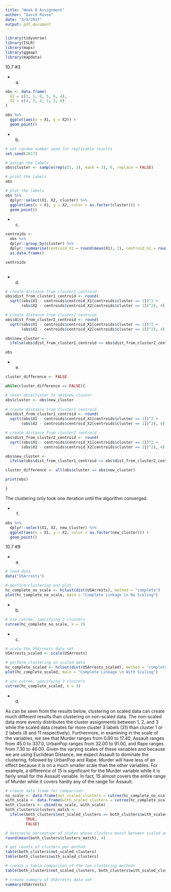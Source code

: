 ```yaml
---
title: "Week 8 Assignment"
author: "David Russo"
date: "3/9/2017"
output: pdf_document
---
```


```r
library(tidyverse)
library(ISLR)
library(maps)
library(ggmap)
library(mapdata)
```

10.7 #3

  * a)
```r
obs <- data.frame(
  X1 = c(1, 1, 0, 5, 6, 4),
  X2 = c(4, 3, 4, 1, 2, 0)
)

obs %>%
  ggplot(aes(x = X1, y = X2)) +
  geom_point()

```

  * b)
```r
# set random number seed for replicable results
set.seed(2017)

# assign the labels
obs$cluster <- sample(rep(c(1, 2), each = 3), 6, replace = FALSE)

# print the labels
obs

# plot the labels
obs %>%
  dplyr::select(X1, X2, cluster) %>% 
  ggplot(aes(x = X1, y = X2, color = as.factor(cluster))) +
  geom_point()
```

  * c)
```r
centroids <-
  obs %>%
  dplyr::group_by(cluster) %>%
  dplyr::summarise(centroid_X1 = round(mean(X1), 2), centroid_X2 = round(mean(X2), 2)) %>%
  as.data.frame()

centroids
  
```

  * d)
```r

# create distance from cluster1 centroid
obs$dist_from_cluster1_centroid <- round(
  sqrt((obs$X1 - centroids$centroid_X1[centroids$cluster == 1])^2 + 
       (obs$X2 - centroids$centroid_X2[centroids$cluster == 1])^2), 4)

# create distance from cluster2 centroid
obs$dist_from_cluster2_centroid <- round(
  sqrt((obs$X1 - centroids$centroid_X1[centroids$cluster == 2])^2 + 
       (obs$X2 - centroids$centroid_X2[centroids$cluster == 2])^2), 4)

obs$new_cluster <-
  ifelse(obs$dist_from_cluster1_centroid <= obs$dist_from_cluster2_centroid, 1, 2)

obs

```

  * e)
```r

cluster_difference <- FALSE

while(cluster_difference == FALSE){

# reset obs$cluster to obs$new_cluster
obs$cluster <- obs$new_cluster
  
# create distance from cluster1 centroid
obs$dist_from_cluster1_centroid <- round(
  sqrt((obs$X1 - centroids$centroid_X1[centroids$cluster == 1])^2 + 
       (obs$X2 - centroids$centroid_X2[centroids$cluster == 1])^2), 4)

# create distance from cluster2 centroid
obs$dist_from_cluster2_centroid <- round(
  sqrt((obs$X1 - centroids$centroid_X1[centroids$cluster == 2])^2 + 
       (obs$X2 - centroids$centroid_X2[centroids$cluster == 2])^2), 4)

obs$new_cluster <-
  ifelse(obs$dist_from_cluster1_centroid <= obs$dist_from_cluster2_centroid, 1, 2)

cluster_difference <- all(obs$cluster == obs$new_cluster)

print(obs)

}

```

The clustering only took one iteration until the algorithm converged.

  * f)
```r
obs %>%
  dplyr::select(X1, X2, new_cluster) %>% 
  ggplot(aes(x = X1, y = X2, color = as.factor(new_cluster))) +
  geom_point()
```

10.7 #9

  * a)
```r
# load data
data("USArrests")

# perform clustering and plot
hc_complete_no_scale <- hclust(dist(USArrests), method = "complete")
plot(hc_complete_no_scale, main = "Complete Linkage \n No Scaling")
```

  * b)
```r
# use cutree, specifying 3 clusters
cutree(hc_complete_no_scale, k = 3)
```

  * c)
```r
# scale the USArrests data set
USArrests_scaled <- scale(USArrests)

# perform clustering on scaled data
hc_complete_scaled <- hclust(dist(USArrests_scaled), method = "complete")
plot(hc_complete_scaled, main = "Complete Linkage \n With Scaling")

# use cutree, specifying 3 clusters
cutree(hc_complete_scaled, k = 3)

```

  * d)

As can be seen from the results below, clustering on scaled data can create much different results than clustering on non-scaled data. The non-scaled data more evenly distributes the cluster assignments between 1, 2, and 3 while the scaled data creates far more cluster 3 labels (31) than cluster 1 or 2 labels (8 and 11 respectively). Furthermore, in examining in the scale of the variables, we see that Murder ranges from 0.80 to 17.40, Assault ranges from 45.0 to 337.0, UrbanPop ranges from 32.00 to 91.00, and Rape ranges from 7.30 to 46.00. Given the varying scales of these variables and because we are using Euclidean Distance, we expect Assault to dominate the clustering, followed by UrbanPop and Rape. Murder will have less of an effect because it is on a much smaller scale than the other variables. For example, a difference of 15 is significant for the Murder variable while it is fairly small for the Assault variable. In fact, 15 almost covers the entire range of Murder while it covers hardly any of the range for Assault. 

```r
# create data frame for comparison
no_scale <- data.frame(not_scaled_clusters = cutree(hc_complete_no_scale, k = 3))
with_scale <- data.frame(with_scaled_clusters = cutree(hc_complete_scaled, k = 3))
both_clusters <- cbind(no_scale, with_scale)
both_clusters$clusters_match <- 
  ifelse(both_clusters$not_scaled_clusters == both_clusters$with_scaled_clusters,
         TRUE,
         FALSE)

# determine percentage of states whose clusters match between scaled and non-scaled data
round(mean(both_clusters$clusters_match), 4)

# get counts of clusters per method
table(both_clusters$not_scaled_clusters)
table(both_clusters$with_scaled_clusters)

# create a table comparison of the two clustering methods
table(both_clusters$not_scaled_clusters, both_clusters$with_scaled_clusters)

# create summary of USArrests data set
summary(USArrests)
```




